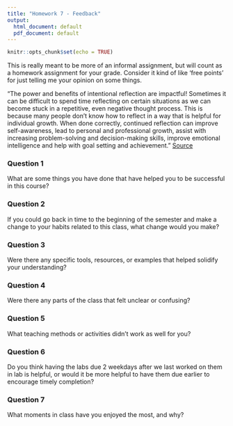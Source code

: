 ---
title: "Homework 7 - Feedback"
output:
  html_document: default
  pdf_document: default
---

```{r setup, include=FALSE}
knitr::opts_chunk$set(echo = TRUE)
```

This is really meant to be more of an informal assignment, but will count as a homework assignment for your grade. Consider it kind of like 'free points' for just telling me your opinion on some things.

"The power and benefits of intentional reflection are impactful! Sometimes it can be difficult to spend time reflecting on certain situations as we can become stuck in a repetitive, even negative thought process. This is because many people don’t know how to reflect in a way that is helpful for individual growth. When done correctly, continued reflection can improve self-awareness, lead to personal and professional growth, assist with increasing problem-solving and decision-making skills, improve emotional intelligence and help with goal setting and achievement." [Source](https://www.deltazeta.org/blog/the-power-of-reflection/)

### Question 1

What are some things you have done that have helped you to be successful in this course?

### Question 2

If you could go back in time to the beginning of the semester and make a change to your habits related to this class, what change would you make?

### Question 3

Were there any specific tools, resources, or examples that helped solidify your understanding?

### Question 4

Were there any parts of the class that felt unclear or confusing?

### Question 5

What teaching methods or activities didn't work as well for you?

### Question 6

Do you think having the labs due 2 weekdays after we last worked on them in lab is helpful, or would it be more helpful to have them due earlier to encourage timely completion?

### Question 7

What moments in class have you enjoyed the most, and why?